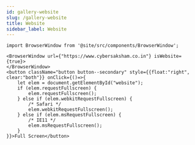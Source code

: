 ```yaml
---
id: gallery-website
slug: /gallery-website
title: Website
sidebar_label: Website
---
```


```mdx-code-block
import BrowserWindow from '@site/src/components/BrowserWindow';
```

```mdx-code-block
<BrowserWindow url={"https://www.cybersaksham.co.in"} isWebsite={true}>
</BrowserWindow>
<button className="button button--secondary" style={{float:"right", clear:"both"}} onClick={()=>{
    let elem = document.getElementById("website");
    if (elem.requestFullscreen) {
        elem.requestFullscreen();
    } else if (elem.webkitRequestFullscreen) {
        /* Safari */
        elem.webkitRequestFullscreen();
    } else if (elem.msRequestFullscreen) {
        /* IE11 */
        elem.msRequestFullscreen();
    }
}}>Full Screen</button>
```
